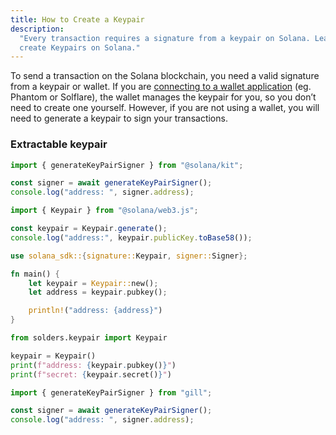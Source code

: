 ```yaml
---
title: How to Create a Keypair
description:
  "Every transaction requires a signature from a keypair on Solana. Learn how to
  create Keypairs on Solana."
---
```


To send a transaction on the Solana blockchain, you need a valid signature from
a keypair or wallet. If you are
[connecting to a wallet application](/developers/cookbook/wallets/connect-wallet-react)
(eg. Phantom or Solflare), the wallet manages the keypair for you, so you don’t
need to create one yourself. However, if you are not using a wallet, you will
need to generate a keypair to sign your transactions.

### Extractable keypair

<CodeTabs storage="cookbook" flags="r">

```ts !! title="Kit"
import { generateKeyPairSigner } from "@solana/kit";

const signer = await generateKeyPairSigner();
console.log("address: ", signer.address);
```

```ts !! title="Legacy"
import { Keypair } from "@solana/web3.js";

const keypair = Keypair.generate();
console.log("address:", keypair.publicKey.toBase58());
```

```rs !! title="Rust"
use solana_sdk::{signature::Keypair, signer::Signer};

fn main() {
    let keypair = Keypair::new();
    let address = keypair.pubkey();

    println!("address: {address}")
}
```

```py !! title="Python"
from solders.keypair import Keypair

keypair = Keypair()
print(f"address: {keypair.pubkey()}")
print(f"secret: {keypair.secret()}")
```

</CodeTabs>

```ts title="Gill"
import { generateKeyPairSigner } from "gill";

const signer = await generateKeyPairSigner();
console.log("address: ", signer.address);
```
